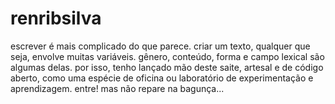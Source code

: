 # renribsilva

escrever é mais complicado do que parece. criar um texto, qualquer que seja, envolve
muitas variáveis. gênero, conteúdo, forma e campo lexical são algumas delas. 
por isso, tenho lançado mão deste saite, artesal e de código aberto, 
como uma espécie de oficina ou laboratório de experimentação e aprendizagem. 
entre! mas não repare na bagunça...


